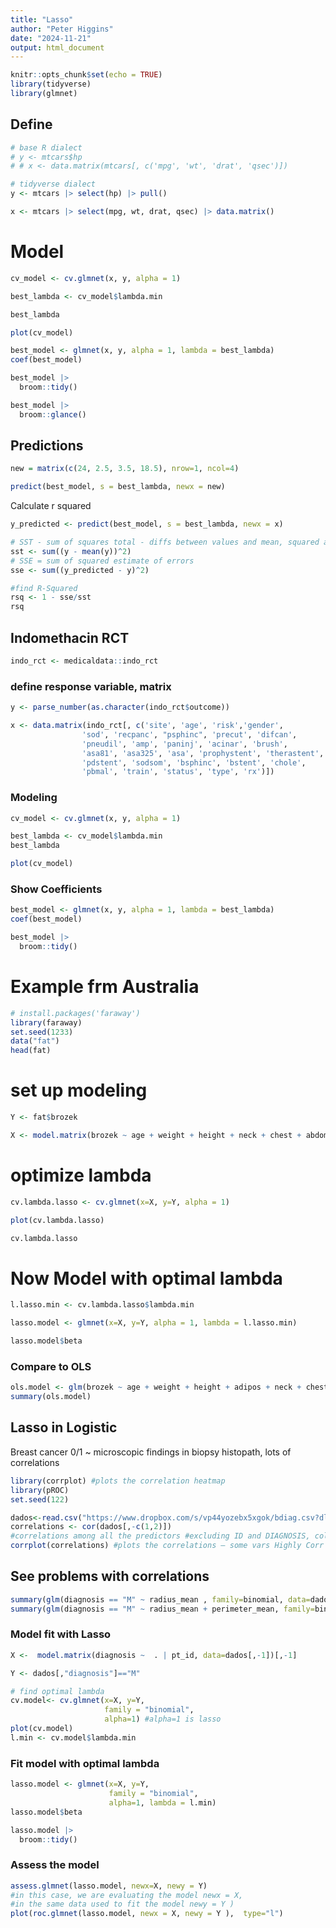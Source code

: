 ```yaml
---
title: "Lasso"
author: "Peter Higgins"
date: "2024-11-21"
output: html_document
---
```


```r
knitr::opts_chunk$set(echo = TRUE)
library(tidyverse)
library(glmnet)
```

## Define

```r
# base R dialect
# y <- mtcars$hp 
# # x <- data.matrix(mtcars[, c('mpg', 'wt', 'drat', 'qsec')])

# tidyverse dialect
y <- mtcars |> select(hp) |> pull()

x <- mtcars |> select(mpg, wt, drat, qsec) |> data.matrix()
```


# Model

```r
cv_model <- cv.glmnet(x, y, alpha = 1) 

best_lambda <- cv_model$lambda.min 

best_lambda

plot(cv_model) 

best_model <- glmnet(x, y, alpha = 1, lambda = best_lambda) 
coef(best_model)

best_model |> 
  broom::tidy() 

best_model |> 
  broom::glance() 
```

## Predictions


```r
new = matrix(c(24, 2.5, 3.5, 18.5), nrow=1, ncol=4) 

predict(best_model, s = best_lambda, newx = new) 
```

Calculate r squared

```r
y_predicted <- predict(best_model, s = best_lambda, newx = x) 

# SST - sum of squares total - diffs between values and mean, squared and sum
sst <- sum((y - mean(y))^2) 
# SSE = sum of squared estimate of errors
sse <- sum((y_predicted - y)^2) 

#find R-Squared 
rsq <- 1 - sse/sst 
rsq

```

## Indomethacin RCT
```r
indo_rct <- medicaldata::indo_rct
```

### define response variable, matrix
```r
y <- parse_number(as.character(indo_rct$outcome))

x <- data.matrix(indo_rct[, c('site', 'age', 'risk','gender',
                'sod', 'recpanc', "psphinc", 'precut', 'difcan',
                'pneudil', 'amp', 'paninj', 'acinar', 'brush',
                'asa81', 'asa325', 'asa', 'prophystent', 'therastent',
                'pdstent', 'sodsom', 'bsphinc', 'bstent', 'chole',
                'pbmal', 'train', 'status', 'type', 'rx')])
```

### Modeling
```r
cv_model <- cv.glmnet(x, y, alpha = 1) 

best_lambda <- cv_model$lambda.min
best_lambda

plot(cv_model)
```

### Show Coefficients

```r
best_model <- glmnet(x, y, alpha = 1, lambda = best_lambda)
coef(best_model)

best_model |> 
  broom::tidy() 
```

# Example frm Australia
```r
# install.packages('faraway')
library(faraway)
set.seed(1233)
data("fat")
head(fat)
```

# set up modeling
```r
Y <- fat$brozek

X <- model.matrix(brozek ~ age + weight + height + neck + chest + abdom + hip + thigh + knee + ankle + biceps + forearm + wrist, data=fat)[,-1] 

```

# optimize lambda

```r
cv.lambda.lasso <- cv.glmnet(x=X, y=Y, alpha = 1) 

plot(cv.lambda.lasso) 

cv.lambda.lasso
```

# Now Model with optimal lambda
```r
l.lasso.min <- cv.lambda.lasso$lambda.min 

lasso.model <- glmnet(x=X, y=Y, alpha = 1, lambda = l.lasso.min)

lasso.model$beta
```

### Compare to OLS
```r
ols.model <- glm(brozek ~ age + weight + height + adipos + neck + chest + abdom + hip + thigh + knee + ankle + biceps + forearm + wrist, data=fat) 
summary(ols.model)
```

## Lasso in Logistic
Breast cancer 0/1 ~ microscopic findings in biopsy histopath, lots of correlations

```r
library(corrplot) #plots the correlation heatmap
library(pROC)
set.seed(122) 

dados<-read.csv("https://www.dropbox.com/s/vp44yozebx5xgok/bdiag.csv?dl=1") 
correlations <- cor(dados[,-c(1,2)]) 
#correlations among all the predictors #excluding ID and DIAGNOSIS, columns 1&2 
corrplot(correlations) #plots the correlations – some vars Highly Corr

```

## See problems with correlations
```r
summary(glm(diagnosis == "M" ~ radius_mean , family=binomial, data=dados )) 
summary(glm(diagnosis == "M" ~ radius_mean + perimeter_mean, family=binomial, data=dados ))

```

### Model fit with Lasso
```r
X <-  model.matrix(diagnosis ~  . | pt_id, data=dados[,-1])[,-1]  

Y <- dados[,"diagnosis"]=="M"       

# find optimal lambda
cv.model<- cv.glmnet(x=X, y=Y,
                     family = "binomial",
                     alpha=1) #alpha=1 is lasso 
plot(cv.model)
l.min <- cv.model$lambda.min

```

### Fit model with optimal lambda
```r
lasso.model <- glmnet(x=X, y=Y, 
                      family = "binomial",	
                      alpha=1, lambda = l.min) 
lasso.model$beta

lasso.model |> 
  broom::tidy() 
```

### Assess the model
```r
assess.glmnet(lasso.model, newx=X, newy = Y)
#in this case, we are evaluating the model newx = X, 
#in the same data used to fit the model newy = Y ) 
plot(roc.glmnet(lasso.model, newx = X, newy = Y ), 	type="l")

```

